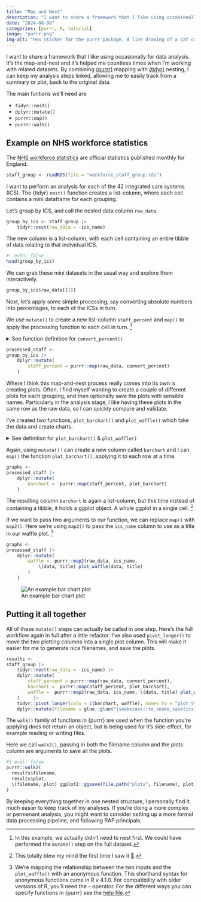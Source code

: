 ```yaml
---
title: "Map and Nest"
description: "I want to share a framework that I like using occasionally for data analysis."
date: "2024-08-08"
categories: [purrr, R, tutorial]
image: "purrr.png"
img-alt: "Hex sticker for the purrr package. A line drawing of a cat curled up."
---
```


I want to share a framework that I like using occasionally for data analysis. It's the map-and-nest and it's helped me countless times when I'm working with related datasets. By combining [{purrr}](https://purrr.tidyverse.org/) mapping with [{tidyr}](https://tidyr.tidyverse.org/) nesting, I can keep my analysis steps linked, allowing me to easily track from a summary or plot, back to the original data.

The main funtions we'll need are 

- `tidyr::nest()`
- `dplyr::mutate()`
- `purrr::map()`
- `purrr::walk()`

## Example on NHS workforce statistics 

The [NHS workforce statistics](https://digital.nhs.uk/data-and-information/publications/statistical/nhs-workforce-statistics) are official statistics published monthly for England.

```r
staff_group <- readRDS(file = "workforce_staff_group.rds")
```

I want to perform an analysis for each of the 42 integrated care systems (ICS). The {tidyr} `nest()` function creates a list-column, where each cell contains a mini dataframe for each grouping.

Let's group by ICS, and call the nested data column `raw_data`.
```r
group_by_ics <- staff_group |>
    tidyr::nest(raw_data = -ics_name)
```

The new column is a list-column, with each cell containing an entire tibble of data relating to that individual ICS.

```r
#' echo: false
head(group_by_ics)
```

We can grab these mini datasets in the usual way and explore them interactively.

```r
group_by_ics$raw_data[[1]]
```

Next, let's apply some simple processing, say converting absolute numbers into percentages, to each of the ICSs in turn.

 We use `mutate()` to create a new list-column `staff_percent` and `map()` to apply the processing function to each cell in turn. ^[In this example, we actually didn't need to nest first. We could have performed the `mutate()` step on the full dataset.]

<details>
<summary>See function definition for `convert_percent()`</summary> 

```r
#' Convert percent
#' @param raw_staff Tibble containing organisation_name, total and a number of staff categories
#' @return Tibble like raw_staff but with staff categories represented as percentages rather than absolute numbers
convert_percent <- function(staff){
    staff |>
    dplyr::mutate(dplyr::across(.cols = -c(organisation_name, total),
                  .fns =  \(x)x/total)) |>
    dplyr::rename("Doctors" = "hchs_doctors",
                  "Nurses" = "nurses_health_visitors",
                  "Ambulance staff" = "ambulance_staff",
                  "Midwives" = "midwives")
}
```
</details>

```r
processed_staff <-
group_by_ics |>
    dplyr::mutate(
        staff_percent = purrr::map(raw_data, convert_percent)
    )
```

Where I think this map-and-nest process really comes into its own is creating plots. Often, I find myself wanting to create a couple of different plots for each grouping, and then optionally save the plots with sensible names. Particularly in the analysis stage, I like having these plots in the same row as the raw data, so I can quickly compare and validate.

I've created two functions, `plot_barchart()` and `plot_waffle()` which take the data and create charts.

<details>
<summary>See definition for `plot_barchart()` & `plot_waffle()`</summary> 
```r
#' Plot barchart
#' Makes a bar chart of staff perentages by organisation
#' @param df tibble of staff data in percent format
plot_barchart <- function(df) {
  df |>
    dplyr::filter(organisation_name != "Total") |>
    dplyr::select(-total) |>
    tidyr::pivot_longer(cols = -c(organisation_name), names_to = "job", values_to = "percent") |>
    ggplot2::ggplot(ggplot2::aes(x = percent, y = organisation_name, fill = job)) +
    ggplot2::geom_col(position = "dodge") + 
    ggplot2::scale_x_continuous(labels = scales::percent_format(scale = 100)) +
    ggplot2::labs(x = "", y = "") +
    StrategyUnitTheme::scale_fill_su() + 
    ggplot2::theme_minimal() + 
    ggplot2::theme(legend.title = ggplot2::element_blank())
}

#' Plot waffle
#' Makes a waffle chart to visualise staff breakdown at an ICS level
#' @param raw_staff count data of staff
#' @param title Title for the graphic
plot_waffle <- function(raw_staff, title) {
waffle_data <-
raw_staff |>
    dplyr::filter(organisation_name == "Total") |>
    dplyr::select(-total, -organisation_name) |>
    tidyr::pivot_longer(cols = dplyr::everything(), names_to = "names", values_to = "vals") |>
    dplyr::mutate(vals = round(vals / 100))

ggplot2::ggplot(waffle_data, ggplot2::aes(fill = names, values = vals)) +
  waffle::geom_waffle(n_rows = 8, size = 0.33, colour = "white") +
  ggplot2::coord_equal() +
  ggplot2::theme_void() + 
  ggplot2::theme(legend.title = ggplot2::element_blank()) +
  ggplot2::ggtitle(title)
}
```


</details>

 Again, using `mutate()` I can create a new column called `barchart` and I can `map()` the function `plot_barchart()`, applying it to each row at a time.

```r
graphs <-
processed_staff |>
    dplyr::mutate(
        barchart =  purrr::map(staff_percent, plot_barchart)
    ) 
```

The resulting column `barchart` is again a list-column, but this time instead of containing a tibble, it holds a ggplot object. A whole ggplot in a single cell. ^[This totally blew my mind the first time I saw it 🤯.]

If we want to pass two arguments to our function, we can replace `map()` with `map2()`. Here we're using `map2()` to pass the `ics_name` column to use as a title in our waffle plot. ^[We're mapping the relationship between the two inputs and the `plot_waffle()` with an anonymous function. This shorthand syntax for anonymous functions came in R v 4.1.0. For compatibility with older versions of R, you'll need the `~` operator. For the different ways you can specify functions in {purrr} see the [help file](https://purrr.tidyverse.org/reference/map.html).]

```r
graphs <-
processed_staff |>
    dplyr::mutate(
        waffle =  purrr::map2(raw_data, ics_name, 
            \(data, title) plot_waffle(data, title)
        )
    ) 
```

![An example bar chart plot](example_bar_chart.png)

## Putting it all together

All of these `mutate()` steps can actually be called in one step. Here's the full workflow again in full after a little refactor.
I've also used `pivot_longer()` to move the two plotting columns into a single plot column. This will make it easier for me to generate nice filenames, and save the plots.

```r
results <-
staff_group |>
    tidyr::nest(raw_data = -ics_name) |>
    dplyr::mutate(
        staff_percent = purrr::map(raw_data, convert_percent),
        barchart =  purrr::map(staff_percent, plot_barchart),
        waffle =  purrr::map2(raw_data, ics_name, \(data, title) plot_waffle(data, title)) 
    )     |>
    tidyr::pivot_longer(cols = c(barchart, waffle), names_to = "plot_type", values_to = "plot") |>
    dplyr::mutate(filename = glue::glue("{snakecase::to_snake_case(ics_name)}_{plot_type}.png"))
```

The `walk()` family of functions in {purrr} are used when the function you're applying does not return an object, but is being used for it's side-effect, for example reading or writing files.

Here we call `walk2()`, passing in both the filename column and the plots column are arguments to save all the plots.

```r
#| eval: false
purrr::walk2(
  results$filename,
  results$plot,
  \(filename, plot) ggplot2::ggsave(file.path("plots", filename), plot, width = 10, height = 6)
)
```

By keeping everything together in one nested structure, I personally find it much easier to keep track of my analyses.
If you're doing a more complex or permenant analysis, you might want to consider setting up a more formal data processing pipeline, and following RAP principals. 
